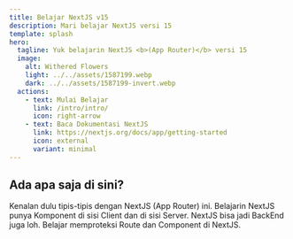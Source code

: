 ```yaml
---
title: Belajar NextJS v15
description: Mari belajar NextJS versi 15
template: splash
hero:
  tagline: Yuk belajarin NextJS <b>(App Router)</b> versi 15
  image:
    alt: Withered Flowers
    light: ../../assets/1587199.webp
    dark: ../../assets/1587199-invert.webp
  actions:
    - text: Mulai Belajar
      link: /intro/intro/
      icon: right-arrow
    - text: Baca Dokumentasi NextJS
      link: https://nextjs.org/docs/app/getting-started
      icon: external
      variant: minimal
---
```



## Ada apa saja di sini?

<CardGrid stagger>
	<Card title="Introduction" icon="pencil">
		Kenalan dulu tipis-tipis dengan NextJS (App Router) ini.
	</Card>
	<Card title="Client & Server Component" icon="add-document">
		Belajarin NextJS punya Komponent di sisi Client dan di sisi Server.
	</Card>
	<Card title="Route Handler" icon="setting">
		NextJS bisa jadi BackEnd juga loh.
	</Card>
	<Card title="Authentication & Middleware" icon="open-book">
		Belajar memproteksi Route dan Component di NextJS.
	</Card>
</CardGrid>
